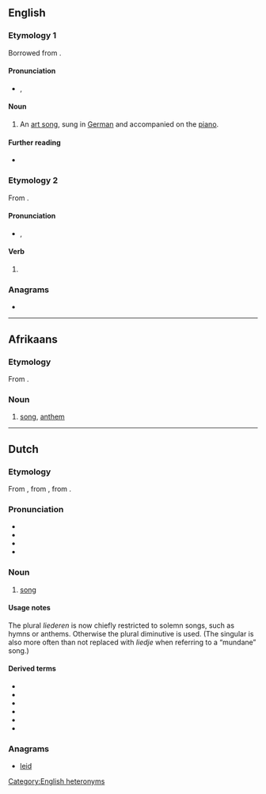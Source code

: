 {{also|Lied}}
==English==

===Etymology 1===
Borrowed from {{bor|en|de|Lied||song}}.

====Pronunciation====
* {{enPR|lēd}}, {{IPA|/liːd/|lang=en}}

====Noun====
{{en-noun|lieder}}

# {{lb|en|music}} An [[art song]], sung in [[German]] and accompanied on the [[piano]].

====Further reading====
* {{pedia}}

===Etymology 2===
From {{etyl|en|-}} {{l|en|lie}}.

====Pronunciation====
* {{enPR|līd}}, {{IPA|/laɪd/|lang=en}}

====Verb====
{{head|en|verb form}}

# {{en-past of|lie|https://en.wiktionary.org/wiki/lie#Etymology_2}}

===Anagrams===
* {{anagrams|en|Diel|IDLE|Idle|deli|diel|eild|idle|leid}}

[[Category:English heteronyms]]

----

==Afrikaans==
{{wikipedia|lang=af}}

===Etymology===
From {{bor|af|nl|lied}}.

===Noun===
# [[song]], [[anthem]]

----

==Dutch==
{{wikipedia|lang=nl}}

===Etymology===
From {{inh|nl|dum|liet}}, from {{inh|nl|odt|*lioth}}, from {{inh|nl|gem-pro|*leuþą}}.

===Pronunciation===
* {{IPA|lang=nl|/lit/}}
* {{audio|Nl-lied.ogg|lang=nl}}
* {{rhymes|it|lang=nl}}
* {{homophones|liet|lang=nl}}

===Noun===
{{nl-noun|n|-eren|liedje}}

# [[song]]

====Usage notes====
The plural ''liederen'' is now chiefly restricted to solemn songs, such as hymns or anthems. Otherwise the plural diminutive {{m|nl|liedjes}} is used. (The singular is also more often than not replaced with ''liedje'' when referring to a “mundane” song.)

====Derived terms====
* {{l|nl|kerstlied}}
* {{l|nl|levenslied}}
* {{l|nl|loflied}}
* {{l|nl|strijdlied}}
* {{l|nl|treurlied}}
* {{l|nl|volkslied}}

===Anagrams===
* [[leid#Dutch|leid]]